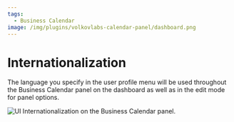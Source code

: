 ```yaml
---
tags:
  - Business Calendar
image: /img/plugins/volkovlabs-calendar-panel/dashboard.png
---
```



# Internationalization

The language you specify in the user profile menu will be used throughout the Business Calendar panel on the dashboard as well as in the edit mode for panel options.

<Image
  title="UI Internationalization on the Business Calendar panel."
  src="/img/blog/2023-11-01-calendar-panel-2.3.0/i18n.png"
/>
